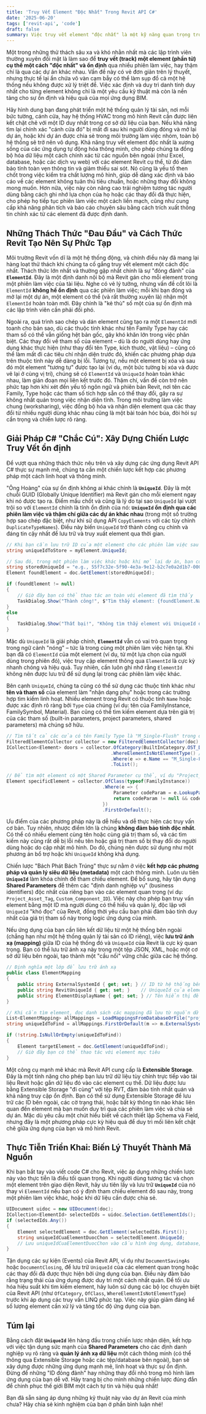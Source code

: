 ```yaml
---
title: 'Truy Vết Element "Độc Nhất" Trong Revit API C#'
date: '2025-06-20'
tags: ['revit-api', 'code']
draft: false
summary: Việc truy vết element "độc nhất" là một kỹ năng quan trọng trong phát triển ứng dụng BIM với Revit API C#.
---
```


Một trong những thử thách sâu xa và khó nhằn nhất mà các lập trình viên thường xuyên đối mặt là làm sao để **truy vết (track) một element (phần tử) cụ thể một cách "độc nhất" và ổn định** qua nhiều phiên làm việc, hay thậm chí là qua các dự án khác nhau. Vấn đề này có vẻ đơn giản trên lý thuyết, nhưng thực tế lại ẩn chứa vô vàn cạm bẫy có thể làm sụp đổ cả một hệ thống nếu không được xử lý triệt để. Việc xác định và duy trì danh tính duy nhất cho từng element không chỉ là một yêu cầu kỹ thuật mà còn là nền tảng cho sự ổn định và hiệu quả của mọi ứng dụng BIM.

Hãy hình dung bạn đang phát triển một hệ thống quản lý tài sản, nơi mỗi bức tường, cánh cửa, hay hệ thống HVAC trong mô hình Revit cần được liên kết chặt chẽ với một ID duy nhất trong cơ sở dữ liệu của bạn. Nếu khả năng tìm lại chính xác "cánh cửa đó" bị mất đi sau khi người dùng đóng và mở lại dự án, hoặc khi dự án được chia sẻ trong môi trường làm việc nhóm, toàn bộ hệ thống sẽ trở nên vô dụng. Khả năng truy vết element độc nhất là xương sống của các ứng dụng tự động hóa thông minh, cho phép chúng ta đồng bộ hóa dữ liệu một cách chính xác từ các nguồn bên ngoài (như Excel, database, hoặc các dịch vụ web) với các element Revit cụ thể, từ đó đảm bảo tính toàn vẹn thông tin và giảm thiểu sai sót. Nó cũng là yếu tố then chốt trong việc kiểm tra chất lượng mô hình, giúp dễ dàng xác định và báo cáo về các element không tuân thủ tiêu chuẩn, hoặc những thay đổi không mong muốn. Hơn nữa, việc này còn nâng cao trải nghiệm tương tác người dùng bằng cách ghi nhớ lựa chọn của họ hoặc các thay đổi đã thực hiện, cho phép họ tiếp tục phiên làm việc một cách liền mạch, cũng như cung cấp khả năng phân tích và báo cáo chuyên sâu bằng cách trích xuất thông tin chính xác từ các element đã được định danh.

<TOCInline toc={props.toc} exclude="" />

## **Những Thách Thức "Đau Đầu" và Cách Thức Revit Tạo Nên Sự Phức Tạp**

Môi trường Revit vốn dĩ là một hệ thống động, và chính điều này đã mang lại hàng loạt thử thách khi chúng ta cố gắng truy vết element một cách độc nhất. Thách thức lớn nhất và thường gặp nhất chính là sự "đỏng đảnh" của **`ElementId`**. Đây là một định danh nội bộ mà Revit gán cho mỗi element trong một phiên làm việc của tài liệu. Nghe có vẻ lý tưởng, nhưng vấn đề cốt lõi là `ElementId` **không hề ổn định** qua các phiên làm việc; mỗi khi bạn đóng và mở lại một dự án, một element có thể (và rất thường xuyên là) nhận một `ElementId` hoàn toàn mới. Đây chính là "kẻ thù" số một của sự ổn định mà các lập trình viên cần phải đối phó.

Ngoài ra, quá trình sao chép và dán element cũng tạo ra một `ElementId` mới toanh cho bản sao, dù các thuộc tính khác như tên Family Type hay các tham số có thể vẫn giống hệt bản gốc, gây khó khăn lớn trong việc phân biệt. Các thay đổi về tham số của element – dù là do người dùng hay ứng dụng khác thực hiện (như thay đổi tên Type, kích thước, vật liệu) – cũng có thể làm mất đi các tiêu chí nhận diện trước đó, khiến các phương pháp dựa trên thuộc tính này dễ dàng bị lỗi. Tương tự, nếu một element bị xóa và sau đó một element "tương tự" được tạo lại (ví dụ, một bức tường bị xóa và được vẽ lại ở cùng vị trí), chúng sẽ có `ElementId` và `UniqueId` hoàn toàn khác nhau, làm gián đoạn mọi liên kết trước đó. Thậm chí, vấn đề còn trở nên phức tạp hơn khi xét đến yếu tố ngôn ngữ và phiên bản Revit, nơi tên các Family, Type hoặc các tham số tích hợp sẵn có thể thay đổi, gây ra sự không nhất quán trong việc nhận diện tĩnh. Trong môi trường làm việc chung (worksharing), việc đồng bộ hóa và nhận diện element qua các thay đổi từ nhiều người dùng khác nhau cũng là một bài toán hóc búa, đòi hỏi sự cẩn trọng và chiến lược rõ ràng.

## **Giải Pháp C# "Chắc Cú": Xây Dựng Chiến Lược Truy Vết ổn định**

Để vượt qua những thách thức nêu trên và xây dựng các ứng dụng Revit API C\# thực sự mạnh mẽ, chúng ta cần một chiến lược kết hợp các phương pháp một cách linh hoạt và thông minh.

"Ông Hoàng" của sự ổn định không ai khác chính là **`UniqueId`**. Đây là một chuỗi GUID (Globally Unique Identifier) mà Revit gán cho mỗi element ngay khi nó được tạo ra. Điểm mấu chốt và cũng là lý do tại sao `UniqueId` lại vượt trội so với `ElementId` chính là tính ổn định của nó: **`UniqueId` ổn định qua các phiên làm việc và thậm chí giữa các dự án khác nhau** (trong một số trường hợp sao chép đặc biệt, như khi sử dụng API `CopyElements` với các tùy chỉnh `DuplicateTypeNames`). Điều này biến `UniqueId` trở thành công cụ chính và đáng tin cậy nhất để lưu trữ và truy xuất element qua thời gian.

```csharp
// Khi bạn cần lưu trữ ID của một element cho các phiên làm việc sau
string uniqueIdToStore = myElement.UniqueId;

// Sau đó, trong một phiên làm việc khác hoặc khi mở lại dự án, bạn có thể tìm lại element bằng UniqueId đã lưu
string storedUniqueId = "e.g., 55f7c32e-5f90-4e3a-9e12-b2c7e0a2d1b7-00012345"; // Ví dụ UniqueId đã được lưu từ trước
Element foundElement = doc.GetElement(storedUniqueId);

if (foundElement != null)
{
    // Giờ đây bạn có thể thao tác an toàn với element đã tìm thấy
    TaskDialog.Show("Thành công!", $"Tìm thấy element: {foundElement.Name} (ID: {foundElement.Id})");
}
else
{
    TaskDialog.Show("Thất bại!", "Không tìm thấy element với UniqueId đã cho. Có thể element đã bị xóa hoặc UniqueId không chính xác.");
}
```

Mặc dù `UniqueId` là giải pháp chính, **`ElementId`** vẫn có vai trò quan trọng trong ngữ cảnh "nóng" – tức là trong cùng một phiên làm việc hiện tại. Khi bạn đã có `ElementId` của một element (ví dụ, từ một lựa chọn của người dùng trong phiên đó), việc truy cập element thông qua `ElementId` là cực kỳ nhanh chóng và hiệu quả. Tuy nhiên, cần luôn ghi nhớ rằng `ElementId` không nên được lưu trữ để sử dụng lại trong các phiên làm việc khác.

Bên cạnh `UniqueId`, chúng ta cũng có thể sử dụng các thuộc tính khác như **tên và tham số** của element làm "nhận dạng phụ" hoặc trong các trường hợp tìm kiếm linh hoạt. Nhiều element trong Revit có thuộc tính `Name` hoặc được xác định rõ ràng bởi `Type` của chúng (ví dụ: tên của FamilyInstance, FamilySymbol, Material). Bạn cũng có thể tìm kiếm element dựa trên giá trị của các tham số (built-in parameters, project parameters, shared parameters) mà chúng sở hữu.

```csharp
// Tìm tất cả các cửa có tên Family Type là "M_Single-Flush" trong dự án hiện tại
FilteredElementCollector collector = new FilteredElementCollector(doc);
ICollection<Element> doors = collector.OfCategory(BuiltInCategory.OST_Doors)
                                      .WhereElementIsNotElementType() // Lọc chỉ các instances (không phải các định nghĩa Type)
                                      .Where(e => e.Name == "M_Single-Flush")
                                      .ToList();

// Để tìm một element có một Shared Parameter cụ thể, ví dụ "Project_Component_Code" với giá trị "HVAC-UNIT-001"
Element specificElement = collector.OfClass(typeof(FamilyInstance))
                                   .Where(e => {
                                       Parameter codeParam = e.LookupParameter("Project_Component_Code");
                                       return codeParam != null && codeParam.AsString() == "HVAC-UNIT-001";
                                   })
                                   .FirstOrDefault();
```

Ưu điểm của các phương pháp này là dễ hiểu và dễ thực hiện các truy vấn cơ bản. Tuy nhiên, nhược điểm lớn là chúng **không đảm bảo tính độc nhất**. Có thể có nhiều element cùng tên hoặc cùng giá trị tham số, và các tìm kiếm này cũng rất dễ bị lỗi nếu tên hoặc giá trị tham số bị thay đổi do người dùng hoặc do cập nhật mô hình. Do đó, chúng nên được sử dụng như một phương án bổ trợ hoặc khi `UniqueId` không khả dụng.

Chiến lược "Bách Phát Bách Trúng" thực sự nằm ở việc **kết hợp các phương pháp và quản lý siêu dữ liệu (metadata)** một cách thông minh. Luôn ưu tiên **`UniqueId`** làm khóa chính để tham chiếu element. Để bổ sung, hãy tận dụng **Shared Parameters** để thêm các "định danh nghiệp vụ" (business identifiers) độc nhất của riêng bạn vào các element quan trọng (ví dụ: `Project_Asset_Tag`, `Custom_Component_ID`). Việc này cho phép bạn truy vấn element bằng một ID mà người dùng có thể hiểu và quản lý, độc lập với `UniqueId` "khó đọc" của Revit, đồng thời yêu cầu bạn phải đảm bảo tính duy nhất của giá trị tham số này trong logic ứng dụng của mình.

Nếu ứng dụng của bạn cần liên kết dữ liệu từ một hệ thống bên ngoài (chẳng hạn như một hệ thống quản lý tài sản có ID riêng), việc **lưu trữ ánh xạ (mapping)** giữa ID của hệ thống đó và `UniqueId` của Revit là cực kỳ quan trọng. Bạn có thể lưu trữ ánh xạ này trong một tệp JSON, XML, hoặc một cơ sở dữ liệu bên ngoài, tạo thành một "cầu nối" vững chắc giữa các hệ thống.

```csharp
// Định nghĩa một lớp để lưu trữ ánh xạ
public class ElementMapping
{
    public string ExternalSystemId { get; set; } // ID từ hệ thống bên ngoài của bạn
    public string RevitUniqueId { get; set; }    // UniqueId của element Revit tương ứng
    public string ElementDisplayName { get; set; } // Tên hiển thị để dễ nhận biết
}

// Khi cần tìm element, đọc danh sách các mapping đã lưu từ nguồn dữ liệu (database/file)
List<ElementMapping> allMappings = LoadMappingsFromDatabaseOrFile("project_mappings.json");
string uniqueIdToFind = allMappings.FirstOrDefault(m => m.ExternalSystemId == "ASSET_007")?.RevitUniqueId;

if (!string.IsNullOrEmpty(uniqueIdToFind))
{
    Element targetElement = doc.GetElement(uniqueIdToFind);
    // Giờ đây bạn có thể thao tác với element mục tiêu
}
```

Một công cụ mạnh mẽ khác mà Revit API cung cấp là **Extensible Storage**. Đây là một tính năng cho phép bạn lưu trữ dữ liệu tùy chỉnh trực tiếp vào tài liệu Revit hoặc gắn dữ liệu đó vào các element cụ thể. Dữ liệu được lưu bằng Extensible Storage "đi cùng" với tệp RVT, đảm bảo tính nhất quán và khả năng truy cập ổn định. Bạn có thể sử dụng Extensible Storage để lưu trữ các ID bên ngoài, các cờ trạng thái, hoặc bất kỳ thông tin nào khác liên quan đến element mà bạn muốn duy trì qua các phiên làm việc và chia sẻ dự án. Mặc dù yêu cầu một chút hiểu biết về cách thiết lập Schema và Field, nhưng đây là một phương pháp cực kỳ hiệu quả để duy trì mối liên kết chặt chẽ giữa ứng dụng của bạn và mô hình Revit.

## **Thực Tiễn Triển Khai: Biến Lý Thuyết Thành Mã Nguồn**

Khi bạn bắt tay vào viết code C\# cho Revit, việc áp dụng những chiến lược này vào thực tiễn là điều tối quan trọng. Khi người dùng tương tác và chọn một element trên giao diện Revit, hãy ưu tiên lấy và lưu trữ **`UniqueId`** của nó thay vì `ElementId` nếu bạn có ý định tham chiếu element đó sau này, trong một phiên làm việc khác, hoặc khi dữ liệu cần được chia sẻ.

```csharp
UIDocument uidoc = new UIDocument(doc);
ICollection<ElementId> selectedIds = uidoc.Selection.GetElementIds();
if (selectedIds.Any())
{
    Element selectedElement = doc.GetElement(selectedIds.First());
    string uniqueIdCuaElementDuocChon = selectedElement.UniqueId;
    // Lưu uniqueIdCuaElementDuocChon vào cấu hình ứng dụng, database, hoặc Extensible Storage của bạn
}
```

Tận dụng các sự kiện (Events) của Revit API, ví dụ như `DocumentSavingAs` hoặc `DocumentClosing`, để lưu trữ `UniqueId` của các element quan trọng hoặc các thay đổi đã được thực hiện bởi ứng dụng của bạn. Điều này đảm bảo rằng trạng thái của ứng dụng được duy trì một cách nhất quán. Để tối ưu hóa hiệu suất khi tìm kiếm element, hãy luôn sử dụng các bộ lọc chuyên biệt của Revit API (như `OfCategory`, `OfClass`, `WhereElementIsNotElementType`) trước khi áp dụng các truy vấn LINQ phức tạp. Việc này giúp giảm đáng kể số lượng element cần xử lý và tăng tốc độ ứng dụng của bạn.

## **Túm lại**

Bằng cách đặt **`UniqueId`** lên hàng đầu trong chiến lược nhận diện, kết hợp với việc tận dụng sức mạnh của **Shared Parameters** cho các định danh nghiệp vụ rõ ràng và **quản lý ánh xạ dữ liệu** một cách thông minh (có thể thông qua Extensible Storage hoặc các tệp/database bên ngoài), bạn sẽ xây dựng được những ứng dụng mạnh mẽ, linh hoạt và thực sự ổn định. Đừng để những "ID đỏng đảnh" hay những thay đổi nhỏ trong mô hình làm ứng dụng của bạn dễ vỡ. Hãy trang bị cho mình những chiến lược đúng đắn để chinh phục thế giới BIM một cách tự tin và hiệu quả nhất\!

Bạn đã sẵn sàng áp dụng những kỹ thuật này vào dự án Revit của mình chưa? Hãy chia sẻ kinh nghiệm của bạn ở phần bình luận nhé\!
